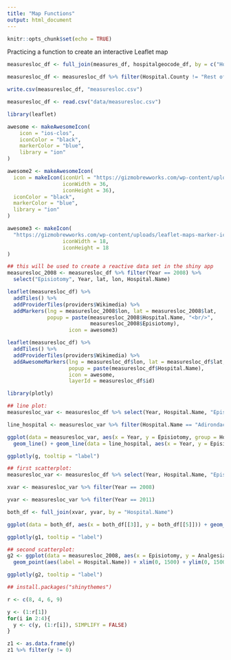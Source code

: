 ```yaml
---
title: "Map Functions"
output: html_document
---
```


```r
knitr::opts_chunk$set(echo = TRUE)
```

Practicing a function to create an interactive Leaflet map

```r
measuresloc_df <- full_join(measures_df, hospitalgeocode_df, by = c("Hospital.Name" = "Hospital"))

measuresloc_df <- measuresloc_df %>% filter(Hospital.County != "Rest of State")

write.csv(measuresloc_df, "measuresloc.csv")

measuresloc_df <- read.csv("data/measuresloc.csv")

library(leaflet)

awesome <- makeAwesomeIcon(
    icon = "ios-clos",
    iconColor = "black",
    markerColor = "blue",
    library = "ion"
)

awesome2 <- makeAwesomeIcon(
  icon = makeIcon(iconUrl = "https://gizmobrewworks.com/wp-content/uploads/leaflet-maps-marker-icons/hospital-2.png", 
                  iconWidth = 36, 
                  iconHeight = 36),
  iconColor = "black",
  markerColor = "blue",
  library = "ion"
)

awesome3 <- makeIcon(
  "https://gizmobrewworks.com/wp-content/uploads/leaflet-maps-marker-icons/hospital-2.png", 
                  iconWidth = 18, 
                  iconHeight = 18
)

## this will be used to create a reactive data set in the shiny app
measuresloc_2008 <- measuresloc_df %>% filter(Year == 2008) %>% 
  select("Episiotomy", Year, lat, lon, Hospital.Name)

leaflet(measuresloc_df) %>% 
  addTiles() %>% 
  addProviderTiles(providers$Wikimedia) %>% 
  addMarkers(lng = measuresloc_2008$lon, lat = measuresloc_2008$lat, 
             popup = paste(measuresloc_2008$Hospital.Name, "<br/>", 
                           measuresloc_2008$Episiotomy), 
                    icon = awesome3)

leaflet(measuresloc_df) %>% 
  addTiles() %>% 
  addProviderTiles(providers$Wikimedia) %>% 
  addAwesomeMarkers(lng = measuresloc_df$lon, lat = measuresloc_df$lat, 
                    popup = paste(measuresloc_df$Hospital.Name), 
                    icon = awesome, 
                    layerId = measuresloc_df$id)
```

```r
library(plotly)

## line plot:
measuresloc_var <- measuresloc_df %>% select(Year, Hospital.Name, "Episiotomy")

line_hospital <- measuresloc_var %>% filter(Hospital.Name == "Adirondack Medical Center-Saranac Lake Site")

ggplot(data = measuresloc_var, aes(x = Year, y = Episiotomy, group = Hospital.Name)) + 
  geom_line() + geom_line(data = line_hospital, aes(x = Year, y = Episiotomy), colour = "red")

ggplotly(g, tooltip = "label")
```

```r
## first scatterplot:
measuresloc_var <- measuresloc_df %>% select(Year, Hospital.Name, "Episiotomy")

xvar <- measuresloc_var %>% filter(Year == 2008)

yvar <- measuresloc_var %>% filter(Year == 2011)

both_df <- full_join(xvar, yvar, by = "Hospital.Name")

ggplot(data = both_df, aes(x = both_df[[3]], y = both_df[[5]])) + geom_point()

ggplotly(g1, tooltip = "label")
```

```r
## second scatterplot:
g2 <- ggplot(data = measuresloc_2008, aes(x = Episiotomy, y = Analgesia)) + 
  geom_point(aes(label = Hospital.Name)) + xlim(0, 1500) + ylim(0, 1500) + geom_smooth(se = F)

ggplotly(g2, tooltip = "label")
```

```r
## install.packages("shinythemes")
```

```r
r <- c(8, 4, 6, 9)

y <- (1:r[1])
for(i in 2:4){
  y <- c(y, (1:r[i]), SIMPLIFY = FALSE)
}

z1 <- as.data.frame(y)
z1 %>% filter(y != 0)
```
